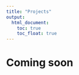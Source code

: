 ```yaml
---
title: "Projects"
output: 
  html_document:
    toc: true
    toc_float: true
---
```


# Coming soon






